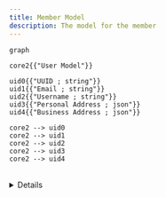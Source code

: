 ```yaml
---
title: Member Model
description: The model for the member
---
```



```mermaid
graph

core2{{"User Model"}}

uid0{{"UUID ; string"}}
uid1{{"Email ; string"}}
uid2{{"Username ; string"}}
uid3{{"Personal Address ; json"}}
uid4{{"Business Address ; json"}}

core2 --> uid0
core2 --> uid1
core2 --> uid2
core2 --> uid3
core2 --> uid4

```

<br />

<Details data="User Model Tasks">

- [ ] - User Model Generation
- [ ] - User Register with Captcha Protection
- [ ] - Payment Management
- [ ] - Email Recovery and Authentication

</Details>
